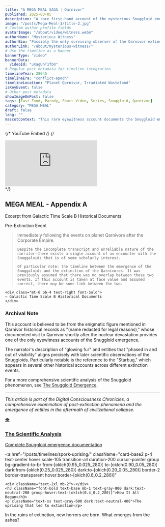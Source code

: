 ```yaml
---
title: "A MEGA MEAL SAGA | Qarnivor"
published: 2025-03-05
description: "A rare first-hand account of the mysterious Snuggloid emergence on Qarnivor following the nuclear extinction event."
image: "/posts/Mega-Meal-3/title-2.jpg"
# Custom author profile fields
avatarImage: "/about/video/witness.webm"
authorName: "Mysterious Witness"
authorBio: "Possibly the only surviving observer of the Qarnivor extinction and Snuggloid emergence"
authorLink: "/about/mysterious-witness/"
# Use the timeline as a banner
bannerType: "video"
bannerData: 
  videoId: "uXagUhT1fb0"
# Regular post metadata for timeline integration
timelineYear: 28045
timelineEra: "conflict-epoch"
timelineLocation: "Planet Qarnivor, Irradiated Wasteland"
isKeyEvent: false
# Other post metadata
showImageOnPost: false
tags: [Fast Food, Parody, Short Video, Series, Snuggloid, Qarnivor]
category: "MEGA MEAL"
draft: false
lang: ""
mascotContext: "This rare eyewitness account documents the Snuggloid emergence on post-nuclear Qarnivor—where glowing, phase-shifting entities materialized amid the ruins, possibly linked to the planet's extinction event. Features the mysterious 'Starbug' phenomenon and raises unsettling questions about whether these creatures were observers... or participants. Rule #1 of nuclear wastelands: When the sky starts birthing glowing furballs that taste like existential dread, you don't ask questions. You run. (P.S. The Starbug is definitely judging you.)"
---
```


{/* YouTube Embed */}
{/* <div className="card-base2 p-8 rounded-xl bg-[oklch(0.95_0.025_var(--hue))] dark:bg-[oklch(0.25_0.025_var(--hue))] transition rounded-md shadow-lg mb-8">
  <div className="relative pb-[56.25%]">
    <iframe
      src="https://www.youtube.com/embed/uXagUhT1fb0?controls=1"
      title="YouTube video player"
      frameBorder="0"
      allow="accelerometer; autoplay; clipboard-write; encrypted-media; gyroscope; picture-in-picture;"
      referrerPolicy="strict-origin-when-cross-origin"
      allowFullScreen
      className="absolute top-0 left-0 w-full h-full"
    ></iframe>
  </div>
</div> */}

<div class="font-jetbrains-mono pl-10 pr-10 Pm-10 rounded-xl bg-[oklch(0.95_0.025_var(--hue))] dark:bg-[oklch(0.25_0.025_var(--hue))] transition shadow-lg mb-8 overflow-hidden relative">
  <h2 class="text-2xl font-bold mb-4">MEGA MEAL - Appendix A</h2>
  <p class="italic">Excerpt from Galactic Time Scale B Historical Documents</p>
  <p class="font-bold">Pre-Extinction Event</p>
  
  <blockquote class="mt-4 text-xl text-[oklch(0.35_0.05_var(--hue))] dark:text-[oklch(0.85_0.05_var(--hue))]">
    Immediately following the events on planet Qarnivore after the Corporate Empire.  

    Despite the incomplete transcript and unreliable nature of the narrator—there exists a single account of an encounter with the Snuggaloids that is of some scholarly interest.  

    Of particular note: the timeline between the emergence of the Snuggaloids and the extinction of the Qarnivores. It was previously assumed that there was no overlap between these two events. If this account is taken at face value and assumed correct, there may be some link between the two.
  </blockquote>

    <div class="mt-6 pb-4 text-right font-bold">
    — Galactic Time Scale B Historical Documents
    </div>
</div>

<div className="card-base2 p-6 mb-6">
  <h3 className="font-bold text-xl mb-4 text-gray-800 dark:text-neutral-200">Archival Note</h3>
  <p className="text-lg text-gray-700 dark:text-neutral-300 mb-4">This account is believed to be from the enigmatic figure mentioned in Qarnivor historical records as "<span className="text-gray-700 dark:text-neutral-400" style={{ fontStyle: "italic" }}>(name redacted for legal reasons)</span>," whose documented visit to Qarnivor shortly after the nuclear devastation provides one of the only eyewitness accounts of the Snuggloid emergence.</p>
  
  <p className="text-lg text-gray-700 dark:text-neutral-300 mb-4">The narrator's description of "glowing fur" and entities that "phased in and out of visibility" aligns precisely with later scientific observations of the Snuggloids. Particularly notable is the reference to the "Starbug," which appears in several other historical accounts across different extinction events.</p>
  
  <p className="text-lg text-gray-700 dark:text-neutral-300 mb-4">For a more comprehensive scientific analysis of the Snuggloid phenomenon, see <a href="/posts/timelines/snuggaliod-emergence/" className="text-[oklch(0.5_0.3_var(--hue))] hover:underline"> The Snuggloid Emergence</a>.</p>
</div>

---

*This article is part of the Digital Consciousness Chronicles, a comprehensive examination of post-extinction phenomena and the emergence of entities in the aftermath of civilizational collapse.*

<div className="grid grid-cols-1 md:grid-cols-2 gap-4 mt-6 mb-6">
  <a 
    href="/posts/timelines/snuggaliod-emergence/" 
    className="card-base2 p-4 text-center hover:scale-105 transition-all duration-200 cursor-pointer group bg-gradient-to-br from-[oklch(0.95_0.025_320)] to-[oklch(0.90_0.05_320)] dark:from-[oklch(0.25_0.025_320)] dark:to-[oklch(0.20_0.05_320)] border-2 border-transparent hover:border-[oklch(0.6_0.2_320)]"
  >
    <div className="text-2xl mb-2">👁️</div>
    <h3 className="font-bold text-base mb-1 text-gray-800 dark:text-neutral-200 group-hover:text-[oklch(0.4_0.2_320)]">The Scientific Analysis</h3>
    <p className="text-xs text-gray-600 dark:text-neutral-400">Complete Snuggloid emergence documentation</p>
  </a>

  <a 
    href="/posts/timelines/spork-uprising/" 
    className="card-base2 p-4 text-center hover:scale-105 transition-all duration-200 cursor-pointer group bg-gradient-to-br from-[oklch(0.95_0.025_280)] to-[oklch(0.90_0.05_280)] dark:from-[oklch(0.25_0.025_280)] dark:to-[oklch(0.20_0.05_280)] border-2 border-transparent hover:border-[oklch(0.6_0.2_280)]"
  >
    <div className="text-2xl mb-2">⚔️</div>
    <h3 className="font-bold text-base mb-1 text-gray-800 dark:text-neutral-200 group-hover:text-[oklch(0.4_0.2_280)]">How It All Began</h3>
    <p className="text-xs text-gray-600 dark:text-neutral-400">The uprising that led to extinction</p>
  </a>
</div>

<div className="text-center text-xs text-gray-500 dark:text-neutral-400 italic mt-4">
  In the ruins of extinction, new horrors are born. What emerges from the ashes?
</div>
